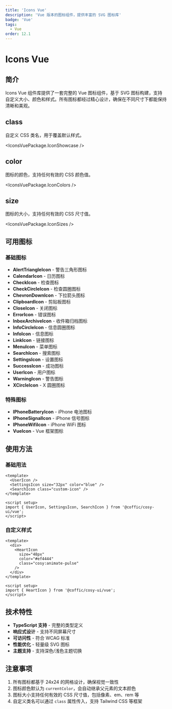 ```yaml
---
title: 'Icons Vue'
description: 'Vue 版本的图标组件，提供丰富的 SVG 图标库'
badge: 'Vue'
tags:
  - Vue
order: 12.1
---
```



# Icons Vue

## 简介

Icons Vue 组件库提供了一套完整的 Vue 图标组件，基于 SVG 图标构建，支持自定义大小、颜色和样式。所有图标都经过精心设计，确保在不同尺寸下都能保持清晰和美观。

## class

自定义 CSS 类名，用于覆盖默认样式。

<IconsVuePackage.IconShowcase />

## color

图标的颜色，支持任何有效的 CSS 颜色值。

<IconsVuePackage.IconColors />

## size

图标的大小，支持任何有效的 CSS 尺寸值。

<IconsVuePackage.IconSizes />

## 可用图标

### 基础图标

- **AlertTriangleIcon** - 警告三角形图标
- **CalendarIcon** - 日历图标
- **CheckIcon** - 检查图标
- **CheckCircleIcon** - 检查圆圈图标
- **ChevronDownIcon** - 下拉箭头图标
- **ClipboardIcon** - 剪贴板图标
- **CloseIcon** - 关闭图标
- **ErrorIcon** - 错误图标
- **InboxArchiveIcon** - 收件箱归档图标
- **InfoCircleIcon** - 信息圆圈图标
- **InfoIcon** - 信息图标
- **LinkIcon** - 链接图标
- **MenuIcon** - 菜单图标
- **SearchIcon** - 搜索图标
- **SettingsIcon** - 设置图标
- **SuccessIcon** - 成功图标
- **UserIcon** - 用户图标
- **WarningIcon** - 警告图标
- **XCircleIcon** - X 圆圈图标

### 特殊图标

- **IPhoneBatteryIcon** - iPhone 电池图标
- **IPhoneSignalIcon** - iPhone 信号图标
- **IPhoneWifiIcon** - iPhone WiFi 图标
- **VueIcon** - Vue 框架图标

## 使用方法

### 基础用法

```vue
<template>
  <UserIcon />
  <SettingsIcon size="32px" color="blue" />
  <SearchIcon class="custom-icon" />
</template>

<script setup>
import { UserIcon, SettingsIcon, SearchIcon } from '@coffic/cosy-ui/vue';
</script>
```

### 自定义样式

```vue
<template>
  <div>
    <HeartIcon 
      size="48px" 
      color="#ef4444" 
      class="cosy:animate-pulse" 
    />
  </div>
</template>

<script setup>
import { HeartIcon } from '@coffic/cosy-ui/vue';
</script>
```

## 技术特性

- **TypeScript 支持** - 完整的类型定义
- **响应式设计** - 支持不同屏幕尺寸
- **可访问性** - 符合 WCAG 标准
- **性能优化** - 轻量级 SVG 图标
- **主题支持** - 支持深色/浅色主题切换

## 注意事项

1. 所有图标都基于 24x24 的网格设计，确保视觉一致性
2. 图标颜色默认为 `currentColor`，会自动继承父元素的文本颜色
3. 图标大小支持任何有效的 CSS 尺寸值，包括像素、em、rem 等
4. 自定义类名可以通过 `class` 属性传入，支持 Tailwind CSS 等框架 
